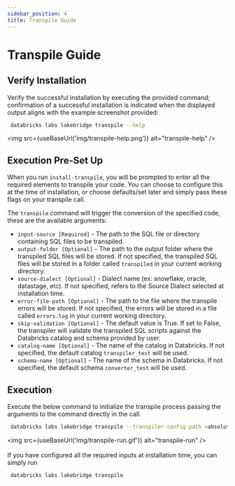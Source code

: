 ```yaml
---
sidebar_position: 4
title: Transpile Guide
---
```


#  Transpile Guide


## Verify Installation
Verify the successful installation by executing the provided command; confirmation of a successful installation is indicated when the displayed output aligns with the example screenshot provided:
```bash
 databricks labs lakebridge transpile --help
 ```
<img src={useBaseUrl('img/transpile-help.png')} alt="transpile-help" />

## Execution Pre-Set Up
When you run `install-transpile`, you will be prompted to enter all the required elements to transpile your code. You can
choose to configure this at the time of installation, or choose defaults/set later and simply pass these flags on your
transpile call.

The `transpile` command will trigger the conversion of the specified code, these are the available arguments:
- `input-source [Required]` - The path to the SQL file or directory containing SQL files to be transpiled.
- `output-folder [Optional]` - The path to the output folder where the transpiled SQL files will be stored. If not specified,
the transpiled SQL files will be stored in a folder called `transpiled` in your current working directory.
- `source-dialect [Optional]` - Dialect name (ex: snowflake, oracle, datastage, etc). If not specified, refers to the Source Dialect selected at installation time.
- `error-file-path [Optional]` - The path to the file where the transpile errors will be stored. If not specified, the
errors will be stored in a file called `errors.log` in your current working directory.
- `skip-validation [Optional]` - The default value is True. If set to False, the transpiler will validate the transpiled SQL scripts against the Databricks catalog and schema provided by user.
- `catalog-name [Optional]` - The name of the catalog in Databricks. If not specified, the default catalog `transpiler_test` will be used.
- `schema-name [Optional]` - The name of the schema in Databricks. If not specified, the default schema `converter_test` will be used.

## Execution
Execute the below command to initialize the transpile process passing the arguments to the command directly in the call.
```bash
 databricks labs lakebridge transpile --transpiler-config-path <absolute-path> --input-source <absolute-path> --source-dialect <snowflake> --output-folder <absolute-path> --skip-validation <True|False> --catalog-name <catalog name> --schema-name <schema name>
```
<img src={useBaseUrl('img/transpile-run.gif')} alt="transpile-run" />
<br />
<br />
If you have configured all the required inputs at installation time, you can simply run
```bash
 databricks labs lakebridge transpile
```
